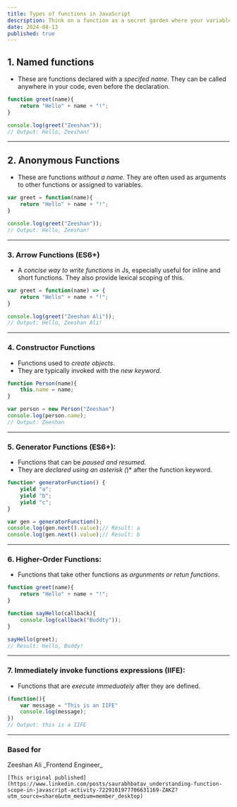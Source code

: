 ```yaml
---
title: Types of functions in JavaScript
description: Think on a function as a secret garden where your variables can flourish. 
date: 2024-08-13
published: true
---
```


## 1. Named functions

- These are functions declared with a *specifed name*. They can be called anywhere in your code, even before the declaration.

```js {2} showLineNumbers
function greet(name){
    return "Hello" + name + "!";
}

console.log(greet("Zeeshan"));
// Output: Hello, Zeeshan!

```

----------------------------------------------------------------

## 2. Anonymous Functions
- These are functions *without a name*. They are often used as arguments to other functions or assigned to variables.

```js {1} showLineNumbers
var greet = function(name){
    return "Hello" + name + "!";
}

console.log(greet("Zeeshan"));
// Output: Hello, Zeeshan!

```

----------------------------------------------------------------

### 3. Arrow Functions (ES6+)

- A *concise way to write functions* in Js, especially useful for inline and short functions. They also provide lexical scoping of this.

```js {1} showLineNumbers
var greet = function(name) => {
    return "Hello" + name + "!";
}

console.log(greet("Zeeshan Ali"));
// Output: Hello, Zeeshan Ali!

```

----------------------------------------------------------------

### 4. Constructor Functions

- Functions used to *create objects*.
- They are typically invoked with the *new keyword.*


```js {2} showLineNumbers
function Person(name){
    this.name = name;
}

var person = new Person("Zeeshan")
console.log(person.name);
// Output: Zeeshan

```

----------------------------------------------------------------

### 5. Generator Functions (ES6+):

- Functions that can be *paused and resumed.*
- They are *declared using an asterisk (*)* after the function keyword.

```js {7} showLineNumbers
function* generatorFunction() {
    yield "a";
    yield "b";
    yield "c";
}

var gen = generatorFunction();
console.log(gen.next().value);// Result: a
console.log(gen.next().value);// Result: b

```

----------------------------------------------------------------

### 6. Higher-Order Functions:

- Functions that take other functions as *argunments or retun functions*.

```js {2} showLineNumbers
function greet(name){
    return "Hello" + name + "!";
}

function sayHello(callback){
    console.log(callback("Buddty"));
}

sayHello(greet);
// Result: Hello, Buddy!

```


----------------------------------------------------------------

### 7. Immediately invoke functions expressions (IIFE):

- Functions that are *execute immeduately* after they are defined.

```js {2} showLineNumbers
(function(){
    var message = "This is an IIFE"
    console.log(message);
})
// Output: this is a IIFE
```

----------------------------------------------------------------

### Based for
<Callout type="warning">
    Zeeshan Ali
    _Frontend Engineer_
    
    [This original published](https://www.linkedin.com/posts/saurabhbatav_understanding-function-scope-in-javascript-activity-7229101977706631169-ZAKZ?utm_source=share&utm_medium=member_desktop)
</Callout>
